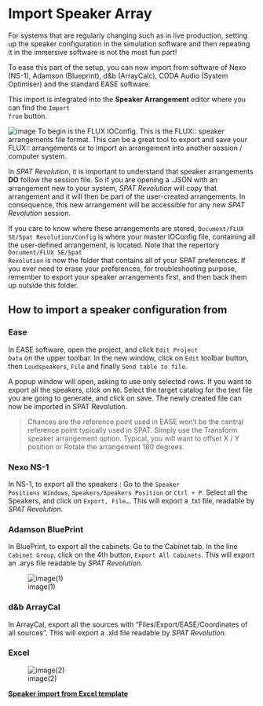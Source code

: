 # Import Speaker Array

For systems that are regularly changing such as in live production, setting up the speaker configuration in the simulation software and then  repeating it in the immersive software is not the most fun part!

To ease this part of the setup, you can now import from software of Nexo (NS-1), Adamson (Blueprint), d&b (ArrayCalc), CODA Audio (System Optimiser) and the standard EASE software.

This import is integrated into the **Speaker Arrangement** editor where you can find the <code>Import from</code> button.

![image](https://media.githubusercontent.com/media/FLUX-SE/doc_images/main/SpatR/Setup/SpeakerEditorImportFrom.png)
To begin is the FLUX IOConfig. This is the FLUX:: speaker arrangements file format. This can be a great tool to export and save your FLUX:: arrangements or to import an arrangement into another session / computer system.

In _SPAT Revolution_, it is important to understand that speaker arrangements **DO**  follow the session file. So if you are opening a .JSON with an arrangement new to your system, _SPAT Revolution_ will copy that arrangement and it will then be part of the user-created arrangements. In consequence, this new arrangement will be accessible for any new _SPAT Revolution_ session.

If you care to know where these arrangements are stored, <code>Document/FLUX SE/Spat Revolution/Config</code> is where your master IOConfig file, containing all the user-defined arrangement, is located. Note that the repertory <code>Document/FLUX SE/Spat Revolution</code> is now the folder that contains all of your SPAT preferences. If you ever need to erase your preferences, for troubleshooting purpose, remember to export your speaker arrangements first, and then back them up outside this folder.

## How to import a speaker configuration from

### Ease

In EASE software, open the project, and click <code>Edit Project Data</code> on the upper toolbar. In the new window, click on <code>Edit</code> toolbar button, then <code>Loudspeakers</code>, <code>File</code> and finally <code>Send table to file</code>.

A popup window will open, asking to use only selected rows. If you want to export all the speakers, click on <code>NO</code>. Select the target catalog for the text file you are going to generate, and click on save. The newly created file can now be imported in SPAT Revolution.

> Chances are the reference point used in EASE won't be the central reference point typically used in SPAT. Simply use the Transform speaker arrangement option. Typical, you will want to offset X / Y position or Rotate the arrangement 180 degrees.

### Nexo NS-1

In NS-1, to export all the speakers : Go to the <code>Speaker Positions Windows</code>,  <code>Speakers/Speakers Position</code> or <code>Ctrl + P</code>. Select all the Speakers, and click on <code>Export, File...</code>. This will export a .txt file, readable by _SPAT Revolution_.

### Adamson BluePrint

In BluePrint, to export all the cabinets: Go to the Cabinet tab. In the  line <code>Cabinet Group</code>, click on the 4th button, <code>Export All Cabinets</code>. This will export an .arys file readable by _SPAT Revolution_.

![image(1)](https://media.githubusercontent.com/media/FLUX-SE/doc_images/main/SpatR/Setup/AdamsonExport.png)


### d&b ArrayCal

In ArrayCal, export all the sources with "Files/Export/EASE/Coordinates of all sources". This will export a .xld file readable by _SPAT Revolution_.

<!-- ![image(2)](https://media.githubusercontent.com/media/FLUX-SE/doc_images/main/SpatR/Setup/d%26bExport.png) -->

### Excel

![image(2)](https://media.githubusercontent.com/media/FLUX-SE/doc_images/main/SpatR/Setup/SpeakerEditorImportExcel.png)

**[Speaker import from Excel template](https://public.3.basecamp.com/p/w1VQL9UbbndSXP5P3qpU6DnU)**


